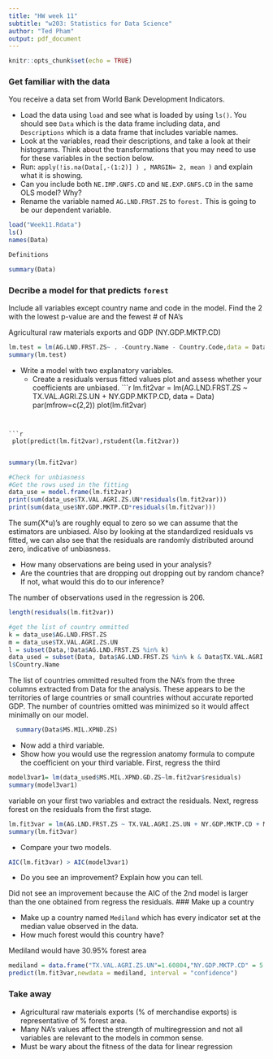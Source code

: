 ```yaml
---
title: "HW week 11"
subtitle: "w203: Statistics for Data Science"
author: "Ted Pham"
output: pdf_document
---
```


```r
knitr::opts_chunk$set(echo = TRUE)
```

### Get familiar with the data
You receive a data set from World Bank Development Indicators. 

  - Load the data using `load` and see what is loaded by using `ls()`. You should see `Data` which is the data frame including data, and `Descriptions` which is a data frame that includes variable names. 
  - Look at the variables, read their descriptions, and take a look at their histograms. Think about the transformations that you may need to use for these variables in the section below. 
  - Run: `apply(!is.na(Data[,-(1:2)] ) , MARGIN= 2, mean )` and explain what it is showing.
  - Can you include both `NE.IMP.GNFS.CD` and `NE.EXP.GNFS.CD` in the same OLS model? Why?
  - Rename the variable named `AG.LND.FRST.ZS` to `forest.` This is going to be our dependent variable.

```r
load("Week11.Rdata")
ls()
names(Data)
```

```r
Definitions
```

```r
summary(Data)
```
### Decribe a model for that predicts `forest`


      
Include all variables except country name and code in the model.
Find the 2 with the lowest p-value are and the fewest # of NA's

Agricultural raw materials exports and GDP (NY.GDP.MKTP.CD)
```r
lm.test = lm(AG.LND.FRST.ZS~ . -Country.Name - Country.Code,data = Data)
summary(lm.test)
```


  - Write a model with two explanatory variables. 
    - Create a residuals versus fitted values plot and assess whether your coefficients are unbiased.
```r
lm.fit2var = lm(AG.LND.FRST.ZS ~ TX.VAL.AGRI.ZS.UN + NY.GDP.MKTP.CD, data = Data)
par(mfrow=c(2,2))
plot(lm.fit2var)

```


```r
 plot(predict(lm.fit2var),rstudent(lm.fit2var))
 
```
```r
summary(lm.fit2var)
```

```r
#Check for unbiasness
#Get the rows used in the fitting 
data_use = model.frame(lm.fit2var)
print(sum(data_use$TX.VAL.AGRI.ZS.UN*residuals(lm.fit2var)))
print(sum(data_use$NY.GDP.MKTP.CD*residuals(lm.fit2var)))
```

The sum(X*u)'s are roughly equal to zero so we can assume that the estimators are unbiased.
Also by looking at the standardized residuals vs fitted, we can also see that the residuals are randomly
distributed around zero, indicative of unbiasness.


- How many observations are being used in your analysis? 
- Are the countries that are dropping out dropping out by random chance? If not, what would this do to our inference?

The number of observations used in the regression is 206.

```r
length(residuals(lm.fit2var))
```
```r
#get the list of country ommitted 
k = data_use$AG.LND.FRST.ZS
m = data_use$TX.VAL.AGRI.ZS.UN
l = subset(Data,!Data$AG.LND.FRST.ZS %in% k)
data_used = subset(Data, Data$AG.LND.FRST.ZS %in% k & Data$TX.VAL.AGRI.ZS.UN %in% m)
l$Country.Name
```
The list of countries ommitted resulted from the NA's from the three columns extracted from Data for the analysis.
These appears to be the territories of large countries or small countries without accurate reported GDP.
The number of countries omitted was minimized so it would affect minimally on our model.

```r
  summary(Data$MS.MIL.XPND.ZS)
```
  - Now add a third variable.
  - Show how you would use the regression anatomy formula to compute the coefficient on your third variable.  First, regress the third 
```r
model3var1= lm(data_used$MS.MIL.XPND.GD.ZS~lm.fit2var$residuals)
summary(model3var1)
```


variable on your first two variables and extract the residuals.  Next, regress forest on the residuals from the first stage.


```r
lm.fit3var = lm(AG.LND.FRST.ZS ~ TX.VAL.AGRI.ZS.UN + NY.GDP.MKTP.CD + MS.MIL.XPND.GD.ZS, data = Data)
summary(lm.fit3var)
```
  - Compare your two models.
```r
AIC(lm.fit3var) > AIC(model3var1)
```

- Do you see an improvement? Explain how you can tell.

Did not see an improvement because the AIC of the 2nd model is larger than the one obtained from regress the residuals.
### Make up a country

  - Make up a country named `Mediland` which has every indicator set at the median value observed in the data. 
  - How much forest would this country have?
  
  Mediland would have 30.95% forest area
  
```r
mediland = data.frame("TX.VAL.AGRI.ZS.UN"=1.60804,"NY.GDP.MKTP.CD" = 5.262e+10,"MS.MIL.XPND.GD.ZS" =1.535 )
predict(lm.fit3var,newdata = mediland, interval = "confidence")
```
    
### Take away

  - Agricultural raw materials exports (% of merchandise exports) is representative of % forest area.
  - Many NA's values affect the strength of multiregression and not all variables are relevant to the models in common sense.
  - Must be wary about the fitness of the data for linear regression



